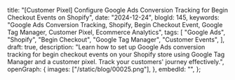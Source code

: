   title:
    "[Customer Pixel] Configure Google Ads Conversion Tracking for Begin Checkout Events on Shopify",
  date: "2024-12-24",
  blogId: 145,
  keywords:
    "Google Ads Conversion Tracking, Shopify, Begin Checkout Event, Google Tag Manager, Customer Pixel, Ecommerce Analytics",
  tags: [
    "Google Ads",
    "Shopify",
    "Begin Checkout",
    "Google Tag Manager",
    "Customer Events",
  ],
  draft: true,
  description:
    "Learn how to set up Google Ads conversion tracking for begin checkout events on your Shopify store using Google Tag Manager and a customer pixel. Track your customers' journey effectively.",
  openGraph: {
    images: ["/static/blog/00025.png"],
  },
  embedId: "",
};

<DataLayerCodeBlock fileName="begin_checkout.js" />
